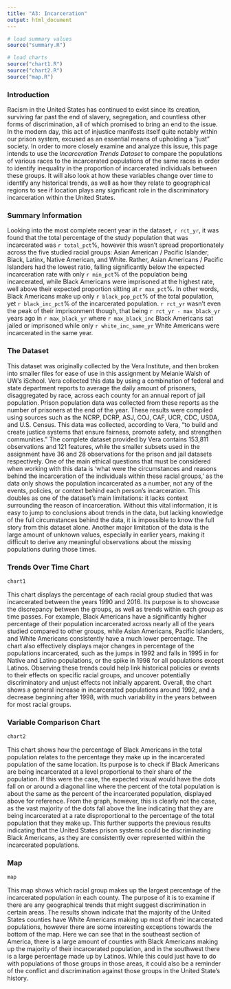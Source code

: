 ```yaml
---
title: "A3: Incarceration"
output: html_document
---
```

```r
# load summary values
source("summary.R")

# load charts
source("chart1.R")
source("chart2.R")
source("map.R")
```

### Introduction

Racism in the United States has continued to exist since its creation,
surviving far past the end of slavery, segregation, and countless other forms of
discrimination, all of which promised to bring an end to the issue. In the
modern day, this act of injustice manifests itself quite notably within our
prison system, excused as an essential means of upholding a "just" society. In
order to more closely examine and analyze this issue, this page intends to use
the *Incarceration Trends Dataset* to compare the populations of various races
to the incarcerated populations of the same races in order to identify
inequality in the proportion of incarcerated individuals between these groups.
It will also look at how these variables change over time to identify any
historical trends, as well as how they relate to geographical regions to see if
location plays any significant role in the discriminatory incarceration within
the United States.

### Summary Information

Looking into the most complete recent year in the dataset, `r rct_yr`, it was
found that the total percentage of the study population that was incarcerated
was `r total_pct`%, however this wasn't spread proportionately across the five
studied racial groups: Asian American / Pacific Islander, Black, Latinx, Native
American, and White. Rather, Asian Americans / Pacific Islanders had the lowest
ratio, falling significantly below the expected incarceration rate with only
`r min_pct`% of the population being incarcerated, while Black Americans were
imprisoned at the highest rate, well above their expected proportion sitting at
`r max_pct`%. In other words, Black Americans make up only `r black_pop_pct`% of
the total population, yet `r black_inc_pct`% of the incarcerated population.
`r rct_yr` wasn't even the peak of their imprisonment though, that being
`r rct_yr - max_black_yr` years ago in `r max_black_yr` where `r max_black_inc`
Black Americans sat jailed or imprisoned while only `r white_inc_same_yr` White
Americans were incarcerated in the same year.

### The Dataset

This dataset was originally collected by the Vera Institute, and then broken
into smaller files for ease of use in this assignment by Melanie Walsh of UW’s
iSchool. Vera collected this data by using a combination of federal and state
department reports to average the daily amount of prisoners, disaggregated by
race, across each county for an annual report of jail population. Prison
population data was collected from these reports as the number of prisoners at
the end of the year. These results were compiled using sources such as the NCRP,
DCRP, ASJ, COJ, CAF, UCR, CDC, USDA, and U.S. Census. This data was collected,
according to Vera, “to build and create justice systems that ensure fairness,
promote safety, and strengthen communities.” The complete dataset provided by
Vera contains 153,811 observations and 121 features, while the smaller subsets
used in the assignment have 36 and 28 observations for the prison and jail
datasets respectively. One of the main ethical questions that must be considered
when working with this data is ‘what were the circumstances and reasons behind
the incarceration of the individuals within these racial groups,’ as the data
only shows the population incarcerated as a number, not any of the events,
policies, or context behind each person’s incarceration. This doubles as one
of the dataset’s main limitations: it lacks context surrounding the reason of
incarceration. Without this vital information, it is easy to jump to conclusions
about trends in the data, but lacking knowledge of the full circumstances behind
the data, it is impossible to know the full story from this dataset alone.
Another major limitation of the data is the large amount of unknown values,
especially in earlier years, making it difficult to derive any meaningful
observations about the missing populations during those times.

### Trends Over Time Chart

```r
chart1
```

This chart displays the percentage of each racial group studied that was
incarcerated between the years 1990 and 2016. Its purpose is to showcase the
discrepancy between the groups, as well as trends within each group as time
passes. For example, Black Americans have a significantly higher percentage of
their population incarcerated across nearly all of the years studied compared to
other groups, while Asian Americans, Pacific Islanders, and White Americans
consistently have a much lower percentage. The chart also effectively displays
major changes in percentage of the populations incarcerated, such as the jumps
in 1992 and falls in 1995 in for Native and Latino populations, or the spike in
1998 for all populations except Latinos. Observing these trends could help link
historical policies or events to their effects on specific racial groups, and
uncover potentially discriminatory and unjust effects not initially apparent.
Overall, the chart shows a general increase in incarcerated populations around
1992, and a decrease beginning after 1998, with much variability in the years
between for most racial groups.

### Variable Comparison Chart

```r
chart2
```

This chart shows how the percentage of Black Americans in the total population
relates to the percentage they make up in the incarcerated population of the
same location. Its purpose is to check if Black Americans are being incarcerated
at a level proportional to their share of the population. If this were the case,
the expected visual would have the dots fall on or around a diagonal line where
the percent of the total population is about the same as the percent of the
incarcerated population, displayed above for reference. From the graph, however,
this is clearly not the case, as the vast majority of the dots fall above the
line indicating that they are being incarcerated at a rate disproportional to
the percentage of the total population that they make up. This further supports
the previous results indicating that the United States prison systems could be
discriminating Black Americans, as they are consistently over represented within
the incarcerated populations.

### Map

```r
map
```

This map shows which racial group makes up the largest percentage of the
incarcerated population in each county. The purpose of it is to examine if there
are any geographical trends that might suggest discrimination in certain areas.
The results shown indicate that the majority of the United States counties have
White Americans making up most of their incarcerated populations, however there
are some interesting exceptions towards the bottom of the map. Here we can see
that in the southeast section of America, there is a large amount of counties
with Black Americans making up the majority of their incarcerated population,
and in the southwest there is a large percentage made up by Latinos. While this
could just have to do with populations of those groups in those areas, it could
also be a reminder of the conflict and discrimination against those groups in
the United State's history.